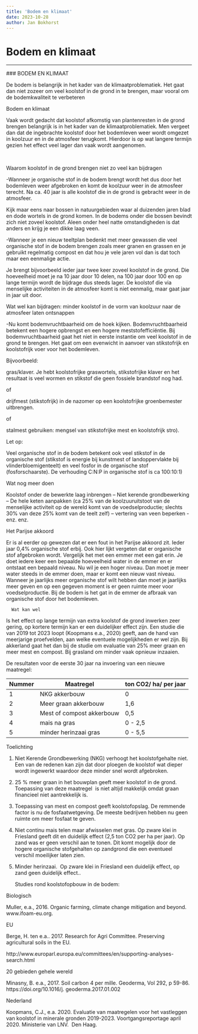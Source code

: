 ```yaml
---
title: 'Bodem en klimaat'
date: 2023-10-28
author: Jan Bokhorst
---
```


# Bodem en klimaat



---






        

 ### BODEM EN KLIMAAT

 De bodem is belangrijk in het kader van de klimaatproblematiek. Het gaat dan niet zozeer om veel koolstof in de grond in te brengen, maar vooral om de bodemkwaliteit te verbeteren


   Bodem en klimaat

  


Vaak wordt gedacht dat koolstof afkomstig van plantenresten in de grond brengen belangrijk is in het kader van de klimaatproblematiek. Men vergeet dan dat de ingebrachte koolstof door het bodemleven weer wordt omgezet in koolzuur en in de atmosfeer terugkomt. Hierdoor is op wat langere termijn gezien het effect veel lager dan vaak wordt aangenomen.

  


 

Waarom koolstof in de grond brengen niet zo veel kan bijdragen

-Wanneer je organische stof in de bodem brengt wordt het dus door het bodemleven weer afgebroken en komt de koolzuur weer in de atmosfeer terecht. Na ca. 40 jaar is alle koolstof die in de grond is gebracht weer in de atmosfeer.  


Kijk maar eens naar bossen in natuurgebieden waar al duizenden jaren blad en dode wortels in de grond komen. In de bodems onder die bossen bevindt zich niet zoveel koolstof. Aleen onder heel natte omstandigheden is dat anders en krijg je een dikke laag veen.

  


-Wanneer je een nieuw teeltplan bedenkt met meer gewassen die veel organische stof in de bodem brengen zoals meer granen en grassen en je gebruikt regelmatig compost en dat hou je vele jaren vol dan is dat toch maar een eenmalige actie.

Je brengt bijvoorbeeld ieder jaar twee keer zoveel koolstof in de grond. Die hoeveelheid moet je na 10 jaar door 10 delen, na 100 jaar door 100 en op lange termijn wordt de bijdrage dus steeds lager. De koolstof die via menselijke activiteiten in de atmosfeer komt is niet eenmalig, maar gaat jaar in jaar uit door.


  


Wat wel kan bijdragen: minder koolstof in de vorm van koolzuur naar de atmosfeer laten ontsnappen

  


-Nu komt bodemvruchtbaarheid om de hoek kijken. Bodemvruchtbaarheid betekent een hogere opbrengst en een hogere meststofefficiëntie. Bij bodemvruchtbaarheid gaat het niet in eerste instantie om veel koolstof in de grond te brengen. Het gaat om een evenwicht in aanvoer van stikstofrijk en koolstofrijk voer voor het bodemleven.

Bijvoorbeeld:

gras/klaver. Je hebt koolstofrijke graswortels, stikstofrijke klaver en het resultaat is veel wormen en stikstof die geen fossiele brandstof nog had.

of 

drijfmest (stikstofrijk) in de nazomer op een koolstofrijke groenbemester uitbrengen.

of

stalmest gebruiken: mengsel van stikstofrijke mest en koolstofrijk stro). 

  


Let op:

  


Veel organische stof in de bodem betekent ook veel stikstof in de organische stof (stikstof is energie bij kunstmest of landoppervlakte bij vlinderbloemigenteelt) en veel fosfor in de organische stof (fosforschaarste). De verhouding C:N:P in organische stof is ca 100:10:1)

  


Wat nog meer doen

  


Koolstof onder de bewerkte laag inbrengen – Niet kerende grondbewerking – De hele keten aanpakken (ca 25% van de koolzuuruitstoot van de menselijke activiteit op de wereld komt van de voedselproductie; slechts 30% van deze 25% komt van de teelt zelf) – vertering van veen beperken - enz. enz. 


  


Het Parijse akkoord

  


Er is al eerder op gewezen dat er een fout in het Parijse akkoord zit. Ieder jaar 0,4% organische stof erbij. Ook hier lijkt vergeten dat er organische stof afgebroken wordt. Vergelijk het met een emmer met een gat erin. Je doet iedere keer een bepaalde hoeveelheid water in de emmer en er ontstaat een bepaald niveau. Nu wil je een hoger niveau. Dan moet je meer water steeds in de emmer doen, maar er komt een nieuw vast niveau. Wanneer je jaarlijks meer organische stof wilt hebben dan moet je jaarlijks meer geven en op een gegeven moment is er geen ruimte meer voor voedselproductie. Bij de bodem is het gat in de emmer de afbraak van organische stof door het bodemleven.   






      Wat kan wel

  


Is het effect op lange termijn van extra koolstof de grond inwerken zeer gering, op kortere termijn kan er een duidelijker effect zijn. Een studie die van 2019 tot 2023 loopt (Koopmans e.a., 2020) geeft, aan de hand van meerjarige proefvelden, aan welke eventuele mogelijkheden er wel zijn. Bij akkerland gaat het dan bij de studie om evaluatie van 25% meer graan en meer mest en compost. Bij grasland om minder vaak opnieuw inzaaien.

  


De resultaten voor de eerste 30 jaar na invoering van een nieuwe maatregel:  



  

| Nummer | Maatregel | ton CO2/ ha/ per jaar |
| --- | --- | --- |
| 1 | NKG akkerbouw | 0 |
| 2 | Meer graan akkerbouw | 1,6 |
| 3 | Mest of compost akkerbouw | 0,5 |
| 4 | mais na gras | 0 - 2,5 |
| 5 | minder herinzaai gras | 0 - 5,5 |




Toelichting

1) Niet Kerende Grondbewerking (NKG) verhoogt het koolstofgehalte niet. Een van de redenen kan zijn dat door ploegen de koolstof wat dieper wordt ingewerkt waardoor deze minder snel wordt afgebroken.

2) 25 % meer graan in het bouwplan geeft meer koolstof in de grond. Toepassing van deze maatregel  is niet altijd makkelijk omdat graan financieel niet aantrekkelijk is.

3) Toepassing van mest en compost geeft koolstofopslag. De remmende factor is nu de fosfaatwetgeving. De meeste bedrijven hebben nu geen ruimte om meer fosfaat te geven.

4) Niet continu mais telen maar afwisselen met gras. Op zware klei in Friesland geeft dit en duidelijk effect (2,5 ton CO2 per ha per jaar). Op zand was er geen verschil aan te tonen. Dit komt mogelijk door de hogere organische stofgehalten op zandgrond die een eventueel verschil moeilijker laten zien.

5) Minder herinzaai.  Op zware klei in Friesland een duidelijk effect, op zand geen duidelijk effect..

  






   Studies rond koolstofopbouw in de bodem:

  


Biologisch

Muller, e.a., 2016. Organic farming, climate change mitigation and beyond. www.ifoam-eu.org.

  


EU

Berge, H. ten e.a.. 2017. Research for Agri Committee. Preserving agricultural soils in the EU. 

http://www.europarl.europa.eu/committees/en/supporting-analyses-search.html 

  


20 gebieden gehele wereld  


Minasny, B. e.a., 2017. Soil carbon 4 per mille. Geoderma, Vol 292, p 59-86. https://doi.org/10.1016/j. geoderma.2017.01.002

  


Nederland

Koopmans, C.J., e.a. 2020. Evaluatie van maatregelen voor het vastleggen van koolstof in minerale gronden 2019-2023. Voortgangsreportage april 2020. Ministerie van LNV.  Den Haag.


  














